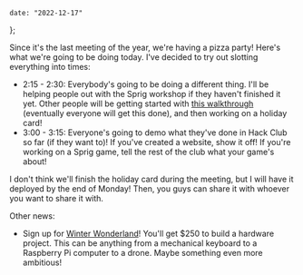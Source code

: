     date: "2022-12-17"
};

Since it's the last meeting of the year, we're having a pizza party! Here's what we're going to be doing today. I've decided to try out slotting everything into times:

-   2:15 - 2:30: Everybody's going to be doing a different thing. I'll be helping people out with the Sprig workshop if they haven't finished it yet. Other people will be getting started with [this walkthrough](/walkthroughs/newcomers.mdx) (eventually everyone will get this done), and then working on a holiday card!
-   3:00 - 3:15: Everyone's going to demo what they've done in Hack Club so far (if they want to)! If you've created a website, show it off! If you're working on a Sprig game, tell the rest of the club what your game's about!

I don't think we'll finish the holiday card during the meeting, but I will have it deployed by the end of Monday! Then, you guys can share it with whoever you want to share it with.

Other news:

-   Sign up for [Winter Wonderland](https://hackclub.com/winter/)! You'll get $250 to build a hardware project. This can be anything from a mechanical keyboard to a Raspberry Pi computer to a drone. Maybe something even more ambitious!
